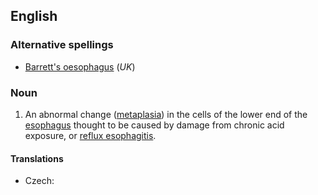 ==English==
{{wikipedia}}

===Alternative spellings===
* [[Barrett's oesophagus]] (''UK'')

===Noun===
{{en-noun|-}}

# {{US|pathology}} An abnormal change ([[metaplasia]]) in the cells of the lower end of the [[esophagus]] thought to be caused by damage from chronic acid exposure, or [[reflux esophagitis]].

====Translations====
{{trans-top|medical condition}}
* Czech: {{t-|cs|Barrettův jícen|m}}
{{trans-mid}}
{{trans-bottom}}